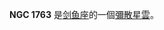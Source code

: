 {{NGCInfoBox|NGCID=NGC 1763|發現者=詹姆士·丹露帕|發現日期=1826年11月6日|其他編號=ESO 85-EN20|曆元=J2000.0|赤經=4時56分45秒
|赤緯=-66°25'6"|星座=剑鱼座|星體=彌散星雲|星等=|表面亮度=|藍等=}}

'''NGC 1763''' 是[[剑鱼座|剑鱼座]]的一個[[彌散星雲|彌散星雲]]。

{{NGCReference|1763}}
{{Catalogs|NGC=1763}}